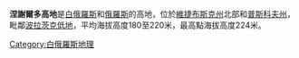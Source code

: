 '''涅謝爾多高地'''是[[白俄羅斯|白俄羅斯]]和[[俄羅斯|俄羅斯]]的高地，位於[[維捷布斯克州|維捷布斯克州]]北部和[[普斯科夫州|普斯科夫州]]，毗鄰[[波拉茨克低地|波拉茨克低地]]，平均海拔高度180至220米，最高點海拔高度224米。

{{Belarus-geo-stub}}
[[Category:白俄羅斯地理|Category:白俄羅斯地理]]